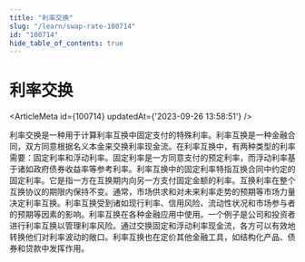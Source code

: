 ```yaml
---
title: "利率交换"
slug: "/learn/swap-rate-100714"
id: "100714"
hide_table_of_contents: true
---
```



# 利率交换

<ArticleMeta id={100714} updatedAt={'2023-09-26 13:58:51'} />
<div className='border-solid border-b border-t-0 my-4 border-[var(--ifm-color-gray-300)]' />

利率交换是一种用于计算利率互换中固定支付的特殊利率。利率互换是一种金融合同，双方同意根据名义本金来交换利率现金流。在利率互换中，有两种类型的利率需要：固定利率和浮动利率。固定利率是一方同意支付的预定利率，而浮动利率基于诸如政府债券收益率等参考利率。利率互换中的固定利率特指互换合同中约定的固定利率。它是指一方在互换期内向另一方支付固定金额的利率。互换利率在整个互换协议的期限内保持不变。通常，市场供求和对未来利率走势的预期等市场力量决定利率互换。利率互换受到诸如现行利率、信用风险、流动性状况和市场参与者的预期等因素的影响。利率互换在各种金融应用中使用。一个例子是公司和投资者进行利率互换以管理利率风险。通过交换固定和浮动利率现金流，各方可以有效地转换他们对利率波动的敞口。利率互换也在定价其他金融工具，如结构化产品、债券和贷款中发挥作用。
